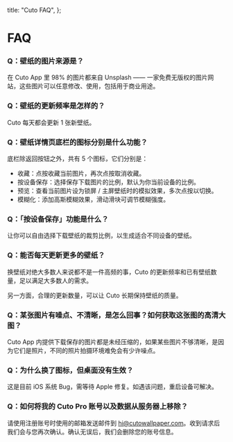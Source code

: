   title: "Cuto FAQ",
};

# FAQ

### Q：壁纸的图片来源是？

在 Cuto App 里 98% 的图片都来自 Unsplash —— 一家免费无版权的图片网站，这些图片可以任意修改、使用，包括用于商业用途。

### Q：壁纸的更新频率是怎样的？

Cuto 每天都会更新 1 张新壁纸。

### Q：壁纸详情页底栏的图标分别是什么功能？

底栏除返回按钮之外，共有 5 个图标，它们分别是：

- 收藏：点按收藏当前图片，再次点按取消收藏。
- 按设备保存：选择保存下载图片的比例，默认为你当前设备的比例。
- 预览：查看当前图片设为锁屏 / 主屏壁纸时的模拟效果，多次点按以切换。
- 模糊化：添加高斯模糊效果，滑动滑块可调节模糊强度。

### Q：「按设备保存」功能是什么？

让你可以自由选择下载壁纸的裁剪比例，以生成适合不同设备的壁纸。

### Q：能否每天更新更多的壁纸？

换壁纸对绝大多数人来说都不是一件高频的事，Cuto 的更新频率和已有壁纸数量，足以满足大多数人的需求。

另一方面，合理的更新数量，可以让 Cuto 长期保持壁纸的质量。

### Q：某张图片有噪点、不清晰，是怎么回事？如何获取这张图的高清大图？

Cuto App 内提供下载保存的图片都是未经压缩的，如果某些图片不够清晰，是因为它们是照片，不同的照片拍摄环境难免会有少许噪点。

### Q：为什么换了图标，但桌面没有生效？

这是目前 iOS 系统 Bug，需等待 Apple 修复。如遇该问题，重启设备可解决。

### Q：如何将我的 Cuto Pro 账号以及数据从服务器上移除？

请使用注册账号时使用的邮箱发送邮件到 hi@cutowallpaper.com。收到请求后我们会与您再次确认。确认无误后，我们会删除您的账号信息。
